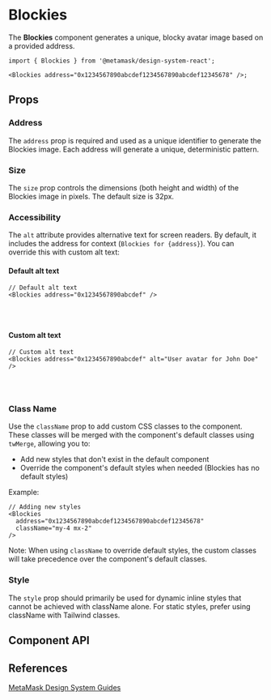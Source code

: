 
# Blockies

The **Blockies** component generates a unique, blocky avatar image based on a provided address.

```tsx
import { Blockies } from '@metamask/design-system-react';

<Blockies address="0x1234567890abcdef1234567890abcdef12345678" />;
```

<Canvas of={BlockiesStories.Default} />

## Props

### Address

The `address` prop is required and used as a unique identifier to generate the Blockies image. Each address will generate a unique, deterministic pattern.

<Canvas of={BlockiesStories.Address} />

### Size

The `size` prop controls the dimensions (both height and width) of the Blockies image in pixels. The default size is 32px.

<Canvas of={BlockiesStories.Size} />

### Accessibility

The `alt` attribute provides alternative text for screen readers. By default, it includes the address for context (`Blockies for {address}`). You can override this with custom alt text:

#### Default alt text

```tsx
// Default alt text
<Blockies address="0x1234567890abcdef" />
```

```html
<!-- Renders: -->
<img alt="Blockies for 0x1234567890abcdef" />
```

#### Custom alt text

```tsx
// Custom alt text
<Blockies address="0x1234567890abcdef" alt="User avatar for John Doe" />
```

```html
<!-- Renders: -->
<img alt="User avatar for John Doe" />
```

### Class Name

Use the `className` prop to add custom CSS classes to the component. These classes will be merged with the component's default classes using `twMerge`, allowing you to:

- Add new styles that don't exist in the default component
- Override the component's default styles when needed (Blockies has no default styles)

Example:

```tsx
// Adding new styles
<Blockies
  address="0x1234567890abcdef1234567890abcdef12345678"
  className="my-4 mx-2"
/>
```

Note: When using `className` to override default styles, the custom classes will take precedence over the component's default classes.

### Style

The `style` prop should primarily be used for dynamic inline styles that cannot be achieved with className alone. For static styles, prefer using className with Tailwind classes.

## Component API

<Controls of={BlockiesStories.Default} />

## References

[MetaMask Design System Guides](https://www.notion.so/MetaMask-Design-System-Guides-Design-f86ecc914d6b4eb6873a122b83c12940)
